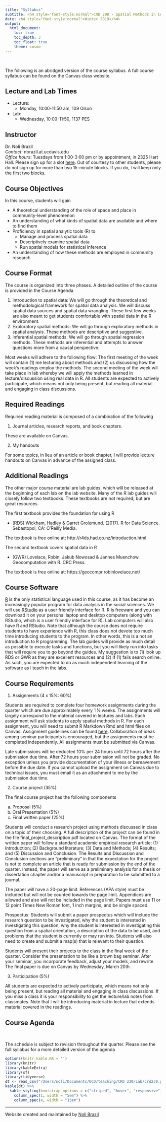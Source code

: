 ```yaml
---
title: "Syllabus"
subtitle: <h4 style="font-style:normal">CRD 298 - Spatial Methods in Community Research</h4>
date: <h4 style="font-style:normal">Winter 2019</h4>
output: 
  html_document:
    toc: true
    toc_depth: 3
    toc_float: true
    theme: cosmo
---
```


<style>
h1.title {
  font-weight: bold;
}
</style>

\

The following is an abridged version of the course syllabus.  A full course syllabus can be found on the Canvas class website.


<div style="margin-bottom:25px;">
</div>
## **Lecture and Lab Times**

* Lecture: 
    + Monday, 10:00-11:50 am, 109 Olson
* Lab: 
    + Wednesday, 10:00-11:50, 1137 PES

<div style="margin-bottom:25px;">
</div>
## **Instructor**

Dr. Noli Brazil  
*Contact*: nbrazil.at.ucdavis.edu  
*Office hours*: Tuesdays from 1:00-3:00 pm or by appointment, in 2325 Hart Hall.  Please sign up for a slot [here](https://www.wejoinin.com/sheets/eqmhu). Out of courtesy to other students, please do not sign up for more than two 15-minute blocks.  If you do, I will keep only the first two blocks.

<div style="margin-bottom:25px;">
</div>
## **Course Objectives**

In this course, students will gain

* A theoretical understanding of the role of space and place in community-level phenomenon
* An understanding of what kinds of spatial data are available and where to find them
* Proficiency in spatial analytic tools (R) to
    + Manage and process spatial data
    + Descriptively examine spatial data
    + Run spatial models for statistical inference
* An understanding of how these methods are employed in community research

<div style="margin-bottom:25px;">
</div>
## **Course Format**

The course is organized into three phases. A detailed outline of the course is provided in the Course Agenda. 

1. Introduction to spatial data: We will go through the theoretical and methodological framework for spatial data analysis. We will discuss spatial data sources and spatial data wrangling. These first few weeks are also meant to get students comfortable with spatial data in the R environment.
2. Exploratory spatial methods: We will go through exploratory methods in spatial analysis.  These methods are descriptive and suggestive.
3. Inferential spatial methods: We will go through spatial regression methods.  These methods are inferential and attempts to answer questions more from a causal perspective.

Most weeks will adhere to the following flow: The first meeting of the week will contain (1) me lecturing about methods and (2) us discussing how the week’s readings employ the methods.  The second meeting of the week will take place in lab whereby we will apply the methods learned in lecture/discussion using real data in R. All students are expected to actively participate, which means not only being present, but reading all material and engaging in class discussions. 

<div style="margin-bottom:25px;">
</div>
## **Required Readings**

Required reading material is composed of a combination of the following 

1. Journal articles, research reports, and book chapters.

These are available on Canvas.

2.	My handouts

For some topics, in lieu of an article or book chapter, I will provide lecture handouts on Canvas in advance of the assigned class.  


## **Additional Readings**

The other major course material are lab guides, which will be released at the beginning of each lab on the lab website.  Many of the R lab guides will closely follow two textbooks.  These textbooks are not required, but are great resources. 

The first textbook provides the foundation for using R

* (RDS) Wickham, Hadley & Garret Grolemund. (2017). R for Data Science. Sebastopol, CA: O’Reilly Media.

The textbook is free online at: http://r4ds.had.co.nz/introduction.html  

The second textbook covers spatial data in R

* (GWR) Lovelace, Robin, Jakub Nowosad & Jannes Muenchow. Geocomputation with R. CRC Press.

The textbook is free online at: https://geocompr.robinlovelace.net/

<div style="margin-bottom:25px;">
</div>
## **Course Software**

[R](https://www.r-project.org/) is the only statistical language used in this course, as it has become an increasingly popular program for data analysis in the social sciences. We will use [RStudio](https://www.rstudio.com/) as a user friendly interface for R. R is freeware and you can download it on your personal laptop and desktop computers (along with RStudio, which is a user friendly interface for R).  Lab computers will also have R and RStudio.  Note that although the course does not require students to have experience with R, this class does not devote too much time introducing students to the program.  In other words, this is a not an introduction to R programming.  The lab guides will provide as much detail as possible to execute tasks and functions, but you will likely run into tasks that will require you to go beyond the guides.  My suggestion is to (1) look up RDS or GWR as they are excellent resources and (2) if (1) fails search online.  As such, you are expected to do as much independent learning of the software as I teach in the labs.

<div style="margin-bottom:25px;">
</div>
## **Course Requirements** 

1. Assignments (4 x 15%: 60%)

Students are required to complete four homework assignments during the quarter which are due approximately every 1 ½ weeks.  The assignments will largely correspond to the material covered in lectures and labs.  Each assignment will ask students to apply spatial methods in R. For each assignment, you will need to submit R Markdown Rmd and html files on Canvas. Assignment guidelines can be found [here](https://crd230.github.io/hw_guidelines.html). Collaboration of ideas among seminar participants is encouraged, but the assignments must be completed independently. All assignments must be submitted via Canvas.  

Late submissions will be deducted 10% per 24 hours until 72 hours after the submission due time.  After 72 hours your submission will not be graded.  No exception unless you provide documentation of your illness or bereavement before the due date.  If you cannot upload the assignment on Canvas due to technical issues, you must email it as an attachment to me by the submission due time.

2. Course project (35%)

The final course project has the following components

a. Proposal (5%)
b. Oral Presentation (5%)
c. Final written paper (25%)

Students will conduct a research project using methods discussed in class on a topic of their choosing.  A full description of the project can be found in the file final_project_description.pdf located on Canvas. The format of the written paper will follow a standard academic empirical research article: (1) Introduction; (2) Background literature; (3) Data and Methods; (4) Results; and (5) Discussion and Conclusion.  The Results and Discussion and Conclusion sections are “preliminary” in that the expectation for the project is not to complete an article that is ready for submission by the end of the quarter.  Instead, the paper will serve as a preliminary analysis for a thesis or dissertation chapter and/or a manuscript in preparation to be submitted to a journal.

The paper will have a 20-page limit. References (APA style) must be included but will not be counted towards the page limit.  Appendices are allowed and also will not be included in the page limit. Papers must use 11 or 12 point Times New Roman font, 1 inch margins, and be single spaced.  

Prospectus: Students will submit a paper prospectus which will include the research question to be investigated, why the student is interested in investigating this question, why the student is interested in investigating this question from a spatial orientation, a description of the data to be used, and problems that the student is currently or may run into.  Students will also need to create and submit a map(s) that is relevant to their question. 

Students will present their projects to the class in the final week of the quarter.  Consider the presentation to be like a brown bag seminar.  After your seminar, you incorporate feedback, adjust your models, and rewrite. The final paper is due on Canvas by Wednesday, March 20th.

3. Participation (5%)

All students are expected to actively participate, which means not only being present, but reading all material and engaging in class discussions. If you miss a class it is your responsibility to get the lecture/lab notes from classmates. Note that I will be introducing material in lecture that extends material covered in the readings. 


<div style="margin-bottom:25px;">
</div>	
## **Course Agenda**
\

The schedule is subject to revision throughout the quarter.  Please see the full syllabus for a more detailed version of the agenda

```r
options(knitr.kable.NA = '')
library(knitr)
library(kableExtra)
library(sf)
library(tidyverse)
dt <- read_csv("/Users/noli/Documents/UCD/teaching/CRD 230/Lab/crd230.github.io/agenda.csv")
kable(dt) %>%
  kable_styling(bootstrap_options = c("striped", "hover", "responsive")) %>%
    column_spec(1, width = "5em") %>%
    column_spec(4, width = "13em")
```


***


Website created and maintained by [Noli Brazil](https://nbrazil.faculty.ucdavis.edu/)